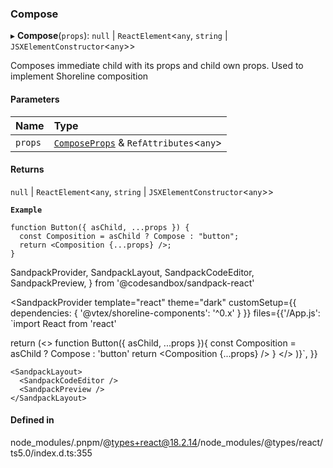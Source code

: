 ### Compose

▸ **Compose**(`props`): `null` \| `ReactElement`\<`any`, `string` \| `JSXElementConstructor`\<`any`\>\>

Composes immediate child with its props and child own props.
Used to implement Shoreline composition

#### Parameters

| Name    | Type                                                                      |
| :------ | :------------------------------------------------------------------------ |
| `props` | [`ComposeProps`](/components/compose/props.md) & `RefAttributes`\<`any`\> |

#### Returns

`null` \| `ReactElement`\<`any`, `string` \| `JSXElementConstructor`\<`any`\>\>

**`Example`**

```tsx copy showLineNumbers filename="example.tsx"
function Button({ asChild, ...props }) {
  const Composition = asChild ? Compose : "button";
  return <Composition {...props} />;
}
```

SandpackProvider,
SandpackLayout,
SandpackCodeEditor,
SandpackPreview,
} from '@codesandbox/sandpack-react'

<SandpackProvider
template="react"
theme="dark"
customSetup={{ dependencies: { '@vtex/shoreline-components': '^0.x' } }}
files={{'/App.js': `import React from 'react'

return (<>
function Button({ asChild, ...props }){
const Composition = asChild ? Compose : 'button'
return <Composition {...props} />
}
</>
)}`,
}}

>

    <SandpackLayout>
      <SandpackCodeEditor />
      <SandpackPreview />
    </SandpackLayout>

  </SandpackProvider>

#### Defined in

node_modules/.pnpm/@types+react@18.2.14/node_modules/@types/react/ts5.0/index.d.ts:355
